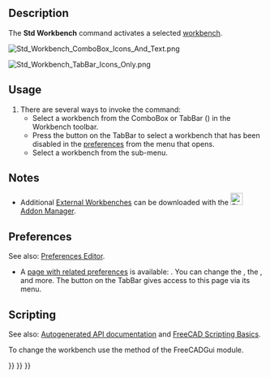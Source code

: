 <languages/>
<translate>

<!--T:31-->
{{Docnav
|[[Std_ToggleTransparency|ToggleTransparency]]
|[[Std_DockOverlayAll|DockOverlayAll]]
|[[Std_View_Menu|Std View Menu]]
|IconL=Std_ToggleTransparency.svg
|IconR=
|IconC=Freecad.svg
}}

<!--T:2-->
{{GuiCommand
|Name=Std Workbench
|MenuLocation=View → Workbench
|Workbenches=All
}}

==Description== <!--T:5-->

<!--T:6-->
The '''Std Workbench''' command activates a selected [[Workbenches|workbench]].

</translate>
[[Image:Std_Workbench_ComboBox_Icons_And_Text.png]]
<translate>
<!--T:38-->
{{Caption|The default ComboBox Workbench selector type}}

</translate>
[[Image:Std_Workbench_TabBar_Icons_Only.png]]
<translate>
<!--T:39-->
{{Caption|The optional TabBar Workbench selector type (here displayed with icons only) {{Version|1.0}}}}

==Usage== <!--T:3-->

<!--T:9-->
# There are several ways to invoke the command:
#* Select a workbench from the ComboBox or TabBar ({{Version|1.0}}) in the Workbench toolbar.
#* Press the {{Button|[[Image:List-add.svg|x16px]][[Image:Toolbar_flyout_arrow.svg|x16px]]}} button on the TabBar to select a workbench that has been disabled in the [[Preferences_Editor#Available_Workbenches|preferences]] from the menu that opens.
#* Select a workbench from the {{MenuCommand|View → Workbench}} sub-menu.

==Notes== <!--T:8-->

<!--T:27-->
* Additional [[External_Workbenches|External Workbenches]] can be downloaded with the [[Image:Std_AddonMgr.svg|24px]] [[Std_AddonMgr|Addon Manager]].

==Preferences== <!--T:32-->

<!--T:40-->
See also: [[Preferences_Editor|Preferences Editor]].

<!--T:33-->
* A [[Preferences_Editor#Available_Workbenches|page with related preferences]] is available: {{MenuCommand|Edit → Preferences → Workbenches → Available Workbenches}}. You can change the {{MenuCommand|Start up workbench}}, the {{MenuCommand|Workbench selector type}}, and more. The {{Button|[[Image:List-add.svg|x16px]][[Image:Toolbar_flyout_arrow.svg|x16px]]}} button on the TabBar gives access to this page via its menu.

==Scripting== <!--T:34-->

<!--T:35-->
See also: [https://freecad.github.io/SourceDoc/ Autogenerated API documentation] and [[FreeCAD_Scripting_Basics|FreeCAD Scripting Basics]].

<!--T:36-->
To change the workbench use the {{incode|activateWorkbench}} method of the FreeCADGui module.

</translate>
{{Code|code=
import FreeCADGui

FreeCADGui.activateWorkbench("PartDesignWorkbench")
}}
<translate>


<!--T:37-->
{{Docnav
|[[Std_ToggleTransparency|ToggleTransparency]]
|[[Std_DockOverlayAll|DockOverlayAll]]
|[[Std_View_Menu|Std View Menu]]
|IconL=Std_ToggleTransparency.svg
|IconR=
|IconC=Freecad.svg
}}

</translate>
{{Std Base navi{{#translation:}}}}
{{Userdocnavi{{#translation:}}}}
{{Interface navi{{#translation:}}}}
